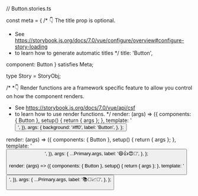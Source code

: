 // Button.stories.ts



const meta = {
  /* 👇 The title prop is optional.
   * See https://storybook.js.org/docs/7.0/vue/configure/overview#configure-story-loading
   * to learn how to generate automatic titles
   */
  title: 'Button',

  component: Button
} satisfies Meta<typeof Button>;

type Story = StoryObj<typeof Button>;

/*
 *👇 Render functions are a framework specific feature to allow you control on how the component renders.
 * See https://storybook.js.org/docs/7.0/vue/api/csf
 * to learn how to use render functions.
 */
  render: (args) => ({
    components: { Button },
    setup() {
      return { args };
    },
    template: '<Button v-bind="args" />',
  }),
  args: {
    background: '#ff0',
    label: 'Button',
  },
};

  render: (args) => ({
    components: { Button },
    setup() {
      return { args };
    },
    template: '<Button v-bind="args" />',
  }),
  args: {
    ...Primary.args,
    label: '😄👍😍💯',
  },
};

  render: (args) => ({
    components: { Button },
    setup() {
      return { args };
    },
    template: '<Button v-bind="args" />',
  }),
  args: {
    ...Primary.args,
    label: '📚📕📈🤓',
  },
};
